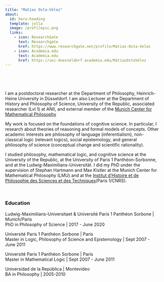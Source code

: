 ```yaml
---
title: "Matías Osta-Vélez"
about:
  id: hero-heading
  template: jolla
  image: /profilepic.png
  links:
    - icon: ResearchGate
      text: Researchgate
      href: https://www.researchgate.net/profile/Matias-Osta-Velez
    - icon: Academia.edu
      text: Academia.edu
      href: https://uni-duesseldorf.academia.edu/MatíasOstaVélez
---
```

<br />

:::{#hero-heading}
<br />

​I am a postdoctoral researcher at the Department of Philosophy, Heinrich-Heine University in Düsseldorf.  I am also Lecturer at the Department of History and Philosophy of Science, University of the Republic, associated researcher (Lvl 1) at ANII, and external member of the 
[Munich Center for Mathematical Philosophy](https://www.mcmp.philosophie.uni-muenchen.de/index.html)

My work is focused on the foundations of cognitive science. In particular, I research about theories of reasoning and formal models of concepts. Other academic interests are philosophy of language (inferentialism), non-classical logic (relevant logics), social epistemology, and general philosophy of science (conceptual change and scientific rationality). 

I studied philosophy, mathematical logic, and cognitive science at the University of the Republic, at the University of Paris 1 Panthéon-Sorbonne, and at the Ludwig-Maximilians-Universität. I did my PhD under the supervision of Stephan Hartmann and Max Kistler at the Munich Center for Mathematical Philosophy (LMU) and at the [Institut d'Histoire et de Philosophie des Sciences et des Techniques](https://ihpst.pantheonsorbonne.fr)(Paris 1/CNRS).

<br>

### Education

Ludwig-Maximilians-Universitaet & Université Paris 1 Panthéon Sorbone | Munich/Paris <br />
PhD in Philosophy of Science | 2017 - June 2020

Université Paris 1 Panthéon Sorbone | Paris <br />
Master in Logic, Philosophy of Science and Epistemology | Sept 2007 - June 2011

Université Paris 1 Panthéon Sorbone | Paris <br />
Master in Mathematical Logic | Sept 2007 - June 2011

Universidad de la República | Montevideo <br />
BA in Philosophy | 2005-2010


:::

